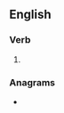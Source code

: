 ==English==

===Verb===
{{head|en|verb form}}

# {{present participle of|amerce|lang=en|nocat=1}}

===Anagrams===
* {{anagrams|en|a=acegimnr|Germanic|creaming|germanic}}